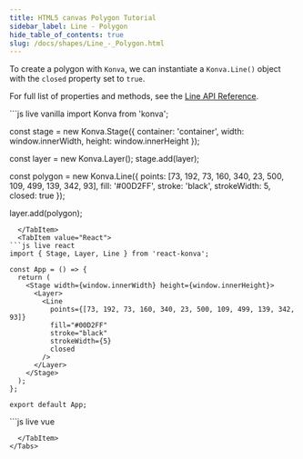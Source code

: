```yaml
---
title: HTML5 canvas Polygon Tutorial
sidebar_label: Line - Polygon
hide_table_of_contents: true
slug: /docs/shapes/Line_-_Polygon.html
---
```


To create a polygon with `Konva`, we can instantiate a `Konva.Line()` object with the `closed` property set to `true`.

For full list of properties and methods, see the [Line API Reference](/api/Konva.Line.html).


<Tabs>
  <TabItem value="Vanilla" default>
```js live vanilla
import Konva from 'konva';

const stage = new Konva.Stage({
  container: 'container',
  width: window.innerWidth,
  height: window.innerHeight
});

const layer = new Konva.Layer();
stage.add(layer);

const polygon = new Konva.Line({
  points: [73, 192, 73, 160, 340, 23, 500, 109, 499, 139, 342, 93],
  fill: '#00D2FF',
  stroke: 'black',
  strokeWidth: 5,
  closed: true
});

layer.add(polygon);
```
  </TabItem>
  <TabItem value="React">
```js live react
import { Stage, Layer, Line } from 'react-konva';

const App = () => {
  return (
    <Stage width={window.innerWidth} height={window.innerHeight}>
      <Layer>
        <Line
          points={[73, 192, 73, 160, 340, 23, 500, 109, 499, 139, 342, 93]}
          fill="#00D2FF"
          stroke="black"
          strokeWidth={5}
          closed
        />
      </Layer>
    </Stage>
  );
};

export default App;
```
  </TabItem>
  <TabItem value="Vue">
```js live vue
<template>
  <v-stage :config="stageSize">
    <v-layer>
      <v-line :config="polygonConfig" />
    </v-layer>
  </v-stage>
</template>

<script setup>
const stageSize = {
  width: window.innerWidth,
  height: window.innerHeight
};

const polygonConfig = {
  points: [73, 192, 73, 160, 340, 23, 500, 109, 499, 139, 342, 93],
  fill: '#00D2FF',
  stroke: 'black',
  strokeWidth: 5,
  closed: true
};
</script>
```
  </TabItem>
</Tabs> 